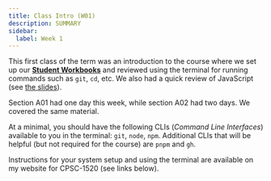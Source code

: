 ```yaml
---
title: Class Intro (W01)
description: SUMMARY
sidebar:
  label: Week 1
---
```



This first class of the term was an introduction to the course where we set up our <a href="https://dgilleland.github.io/CPSC-1520/about/start-here/#student-workbook-and-integrations" target="_blank">**Student Workbooks**</a> and reviewed using the terminal for running commands such as `git`, `cd`, etc. We also had a quick review of JavaScript (see <a href="https://dmit-2008.github.io/dmit2008/classes/week-1/day-2" target="_blank">the slides</a>).

<Aside title="note" type="tip">
  Section A01 had one day this week, while section A02 had two days. We covered the same material.
</Aside>

At a minimal, you should have the following CLIs (*Command Line Interfaces*) available to you in the terminal: `git`, `node`, `npm`. Additional CLIs that will be helpful (but not required for the course) are `pnpm` and `gh`.

Instructions for your system setup and using the terminal are available on my website for CPSC-1520 (see links below).

<CardGrid>
  <LinkCard
    title="System Setup"
    href="https://dgilleland.github.io/CPSC-1520/tutorials/0010/" 
    target="_blank"
    description="Instructions on installing the software."
  />
  <LinkCard
    title="Terminal Commands"
    href="https://dgilleland.github.io/CPSC-1520/reference/1000/" 
    target="_blank"
    description="Everything from PowerShell to git to npm/pnpm."
  />
</CardGrid>
